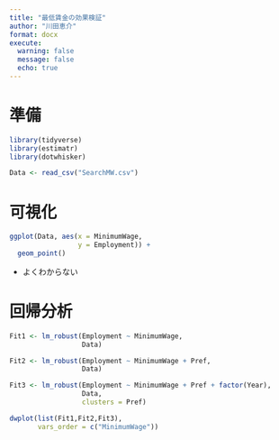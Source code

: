 ```yaml
---
title: "最低賃金の効果検証"
author: "川田恵介"
format: docx
execute: 
  warning: false
  message: false
  echo: true
---
```


# 準備

```r
library(tidyverse)
library(estimatr)
library(dotwhisker)

Data <- read_csv("SearchMW.csv")
```

# 可視化

```r
ggplot(Data, aes(x = MinimumWage,
                 y = Employment)) +
  geom_point()
```

- よくわからない

# 回帰分析

```r
Fit1 <- lm_robust(Employment ~ MinimumWage,
                  Data)

Fit2 <- lm_robust(Employment ~ MinimumWage + Pref,
                  Data)

Fit3 <- lm_robust(Employment ~ MinimumWage + Pref + factor(Year),
                  Data,
                  clusters = Pref)

dwplot(list(Fit1,Fit2,Fit3),
       vars_order = c("MinimumWage"))
```


